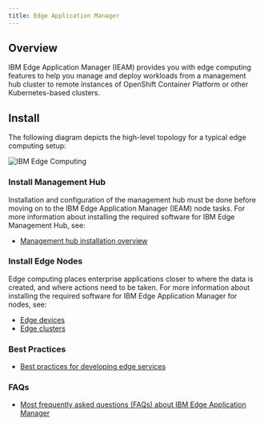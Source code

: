 ```yaml
---
title: Edge Application Manager
---
```



<PageDescription>

</PageDescription>

## **Overview**

IBM Edge Application Manager (IEAM) provides you with edge computing features to help you manage and deploy workloads from a management hub cluster to remote instances of OpenShift Container Platform or other Kubernetes-based clusters.

## **Install**

The following diagram depicts the high-level topology for a typical edge computing setup:

![IBM Edge Computing](images/Edge.jpg)

### **Install Management Hub**

Installation and configuration of the management hub must be done before moving on to the IBM Edge Application Manager (IEAM) node tasks. For more information about installing the required software for IBM Edge Management Hub, see:

- [Management hub installation overview](https://www.ibm.com/support/knowledgecenter/SSFKVV_4.2/hub/hub.html)

### **Install Edge Nodes**

Edge computing places enterprise applications closer to where the data is created, and where actions need to be taken. For more information about installing the required software for IBM Edge Application Manager for nodes, see:

- [Edge devices](https://www.ibm.com/support/knowledgecenter/SSFKVV_4.2/devices/installing/edge_devices.html)
- [Edge clusters](https://www.ibm.com/support/knowledgecenter/SSFKVV_4.2/devices/installing/edge_clusters.html)

### **Best Practices**

- [Best practices for developing edge services](https://www.ibm.com/support/knowledgecenter/SSFKVV_4.2/devices/developing/best_practices.html)

### **FAQs**

- [Most frequently asked questions (FAQs) about IBM Edge Application Manager](https://www.ibm.com/support/knowledgecenter/SSFKVV_4.2/devices/getting_started/faq.html)
